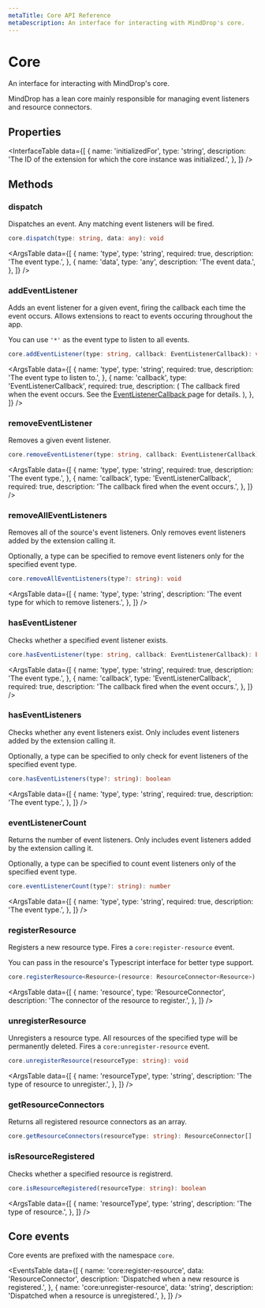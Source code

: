 ```yaml
---
metaTitle: Core API Reference
metaDescription: An interface for interacting with MindDrop's core.
---
```


# Core

<Description>
  An interface for interacting with MindDrop's core.
</Description>

MindDrop has a lean core mainly responsible for managing event listeners and resource connectors.

## Properties

<InterfaceTable
  data={[
    {
      name: 'initializedFor',
      type: 'string',
      description:
        'The ID of the extension for which the core instance was initialized.',
    },
  ]}
/>

## Methods

### dispatch

Dispatches an event. Any matching event listeners will be fired.

```ts
core.dispatch(type: string, data: any): void
```

<ArgsTable
  data={[
    {
      name: 'type',
      type: 'string',
      required: true,
      description: 'The event type.',
    },
    {
      name: 'data',
      type: 'any',
      description: 'The event data.',
    },
  ]}
/>

### addEventListener

Adds an event listener for a given event, firing the callback each time the event occurs. Allows extensions to react to events occuring throughout the app.

You can use `'*'` as the event type to listen to all events.

```ts
core.addEventListener(type: string, callback: EventListenerCallback): void
```

<ArgsTable
  data={[
    {
      name: 'type',
      type: 'string',
      required: true,
      description: 'The event type to listen to.',
    },
    {
      name: 'callback',
      type: 'EventListenerCallback',
      required: true,
      description: (
        <span>
          The callback fired when the event occurs. See the
          <a href="/docs/extensions/types/event-listener-callback">
            EventListenerCallback
          </a> page for details.
        </span>
      ),
    },
  ]}
/>

### removeEventListener

Removes a given event listener.

```ts
core.removeEventListener(type: string, callback: EventListenerCallback): void
```

<ArgsTable
  data={[
    {
      name: 'type',
      type: 'string',
      required: true,
      description: 'The event type.',
    },
    {
      name: 'callback',
      type: 'EventListenerCallback',
      required: true,
      description: 'The callback fired when the event occurs.',
    },
  ]}
/>

### removeAllEventListeners

Removes all of the source's event listeners. Only removes event listeners added by the extension calling it.

Optionally, a type can be specified to remove event listeners only for the specified event type.

```ts
core.removeAllEventListeners(type?: string): void
```

<ArgsTable
  data={[
    {
      name: 'type',
      type: 'string',
      description: 'The event type for which to remove listeners.',
    },
  ]}
/>

### hasEventListener

Checks whether a specified event listener exists.

```ts
core.hasEventListener(type: string, callback: EventListenerCallback): boolean
```

<ArgsTable
  data={[
    {
      name: 'type',
      type: 'string',
      required: true,
      description: 'The event type.',
    },
    {
      name: 'callback',
      type: 'EventListenerCallback',
      required: true,
      description: 'The callback fired when the event occurs.',
    },
  ]}
/>

### hasEventListeners

Checks whether any event listeners exist. Only includes event listeners added by the extension calling it.

Optionally, a type can be specified to only check for event listeners of the specified event type.

```ts
core.hasEventListeners(type?: string): boolean
```

<ArgsTable
  data={[
    {
      name: 'type',
      type: 'string',
      required: true,
      description: 'The event type.',
    },
  ]}
/>

### eventListenerCount

Returns the number of event listeners. Only includes event listeners added by the extension calling it.

Optionally, a type can be specified to count event listeners only of the specified event type.

```ts
core.eventListenerCount(type?: string): number
```

<ArgsTable
  data={[
    {
      name: 'type',
      type: 'string',
      required: true,
      description: 'The event type.',
    },
  ]}
/>

### registerResource

Registers a new resource type. Fires a `core:register-resource` event.

You can pass in the resource's Typescript interface for better type support.

```ts
core.registerResource<Resource>(resource: ResourceConnector<Resource>): void
```

<ArgsTable
  data={[
    {
      name: 'resource',
      type: 'ResourceConnector',
      description: 'The connector of the resource to register.',
    },
  ]}
/>

### unregisterResource

Unregisters a resource type. All resources of the specified type will be permanently deleted. Fires a `core:unregister-resource` event.

```ts
core.unregisterResource(resourceType: string): void
```

<ArgsTable
  data={[
    {
      name: 'resourceType',
      type: 'string',
      description: 'The type of resource to unregister.',
    },
  ]}
/>

### getResourceConnectors

Returns all registered resource connectors as an array.

```ts
core.getResourceConnectors(resourceType: string): ResourceConnector[]
```

### isResourceRegistered

Checks whether a specified resource is registrerd.

```ts
core.isResourceRegistered(resourceType: string): boolean
```

<ArgsTable
  data={[
    {
      name: 'resourceType',
      type: 'string',
      description: 'The type of resource.',
    },
  ]}
/>

## Core events

Core events are prefixed with the namespace `core`.

<EventsTable
  data={[
    {
      name: 'core:register-resource',
      data: 'ResourceConnector',
      description: 'Dispatched when a new resource is registered.',
    },
    {
      name: 'core:unregister-resource',
      data: 'string',
      description: 'Dispatched when a resource is unregistered.',
    },
  ]}
/>
